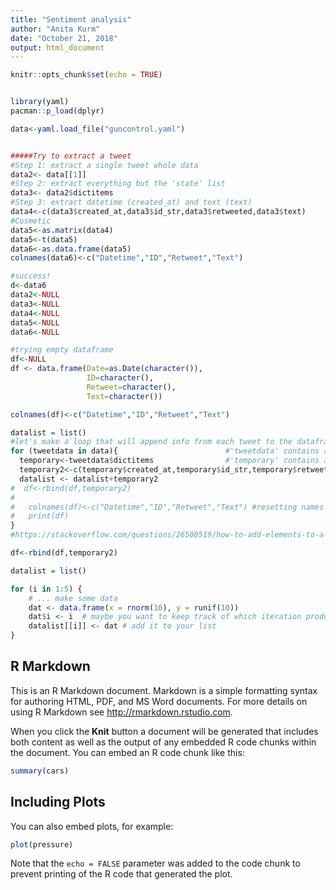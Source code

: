 ```yaml
---
title: "Sentiment analysis"
author: "Anita Kurm"
date: "October 21, 2018"
output: html_document
---
```


```r
knitr::opts_chunk$set(echo = TRUE)


library(yaml)
pacman::p_load(dplyr)

data<-yaml.load_file("guncontrol.yaml")


#####Try to extract a tweet
#Step 1: extract a single tweet whole data
data2<- data[[1]]
#Step 2: extract everything but the 'state' list
data3<- data2$dictitems
#Step 3: extract datetime (created_at) and text (text)
data4<-c(data3$created_at,data3$id_str,data3$retweeted,data3$text)
#Cosmetic
data5<-as.matrix(data4)
data5<-t(data5)
data6<-as.data.frame(data5)
colnames(data6)<-c("Datetime","ID","Retweet","Text")

#success!
d<-data6
data2<-NULL
data3<-NULL
data4<-NULL
data5<-NULL
data6<-NULL

#trying empty dataframe
df<-NULL
df <- data.frame(Date=as.Date(character()),
                 ID=character(), 
                 Retweet=character(),
                 Text=character())

colnames(df)<-c("Datetime","ID","Retweet","Text")

datalist = list()
#let's make a loop that will append info from each tweet to the dataframe
for (tweetdata in data){                        #'tweetdata' contains all info on a single tweet
  temporary<-tweetdata$dictitems                #'temporary' contains all info except the state list
  temporary2<-c(temporary$created_at,temporary$id_str,temporary$retweeted,temporary$text) 
  datalist <- datalist+temporary2
#  df<-rbind(df,temporary2)
# 
#   colnames(df)<-c("Datetime","ID","Retweet","Text") #resetting names
#   print(df)
}
#https://stackoverflow.com/questions/26508519/how-to-add-elements-to-a-list-in-r-loop

df<-rbind(df,temporary2)

datalist = list()

for (i in 1:5) {
    # ... make some data
    dat <- data.frame(x = rnorm(10), y = runif(10))
    dat$i <- i  # maybe you want to keep track of which iteration produced it?
    datalist[[i]] <- dat # add it to your list
}


```


## R Markdown

This is an R Markdown document. Markdown is a simple formatting syntax for authoring HTML, PDF, and MS Word documents. For more details on using R Markdown see <http://rmarkdown.rstudio.com>.

When you click the **Knit** button a document will be generated that includes both content as well as the output of any embedded R code chunks within the document. You can embed an R code chunk like this:

```r
summary(cars)
```

## Including Plots

You can also embed plots, for example:

```r
plot(pressure)
```

Note that the `echo = FALSE` parameter was added to the code chunk to prevent printing of the R code that generated the plot.
